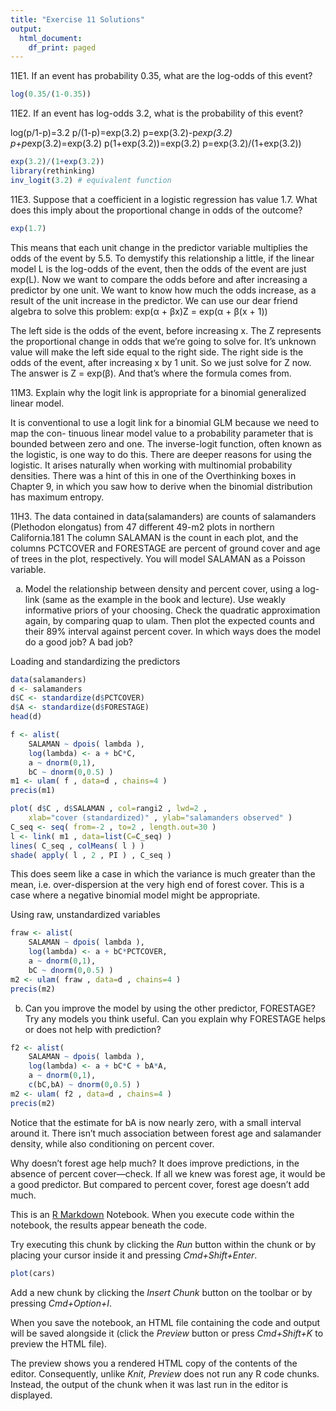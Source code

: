 ```yaml
---
title: "Exercise 11 Solutions"
output:
  html_document:
    df_print: paged
---
```



11E1.  If an event has probability 0.35, what are the log-odds of this event?

```r
log(0.35/(1-0.35))
```

11E2.  If an event has log-odds 3.2, what is the probability of this event?

log(p/1-p)=3.2
p/(1-p)=exp(3.2)
p=exp(3.2)-p*exp(3.2)
p+p*exp(3.2)=exp(3.2)
p(1+exp(3.2))=exp(3.2)
p=exp(3.2)/(1+exp(3.2))

```r
exp(3.2)/(1+exp(3.2))
library(rethinking)
inv_logit(3.2) # equivalent function 
```

11E3.  Suppose that a coefficient in a logistic regression has value 1.7. What does this imply about the proportional change in odds of the outcome?

```r
exp(1.7)
```

This means that each unit change in the predictor variable multiplies the odds of the event by 5.5. To demystify this relationship a little, if the linear model L is the log-odds of the event, then the odds of the event are just exp(L). Now we want to compare the odds before and after increasing a predictor by one unit. We want to know how much the odds increase, as a result of the unit increase
in the predictor. We can use our dear friend algebra to solve this problem: exp(α + βx)Z = exp(α + β(x + 1))

The left side is the odds of the event, before increasing x. The Z represents the proportional change in odds that we’re going to solve for. It’s unknown value will make the left side equal to the right side. The right side is the odds of the event, after increasing x by 1 unit. So we just solve for Z now. The answer is Z = exp(β). And that’s where the formula comes from.



11M3.  Explain why the logit link is appropriate for a binomial generalized linear model.

It is conventional to use a logit link for a binomial GLM because we need to map the con- tinuous linear model value to a probability parameter that is bounded between zero and one. The inverse-logit function, often known as the logistic, is one way to do this.
There are deeper reasons for using the logistic. It arises naturally when working with multinomial probability densities. There was a hint of this in one of the Overthinking boxes in Chapter 9, in which you saw how to derive when the binomial distribution has maximum entropy.


11H3.  The data contained in data(salamanders) are counts of salamanders (Plethodon elongatus) from 47 different 49-m2 plots in northern California.181 The column SALAMAN is the count in each plot, and the columns PCTCOVER and FORESTAGE are percent of ground cover and age of trees in the plot, respectively. You will model SALAMAN as a Poisson variable.

(a)  Model the relationship between density and percent cover, using a log-link (same as the example in the book and lecture). Use weakly informative priors of your choosing. Check the quadratic approximation again, by comparing quap to ulam. Then plot the expected counts and their 89% interval against percent cover. In which ways does the model do a good job? A bad job?

Loading and standardizing the predictors
```r
data(salamanders)
d <- salamanders
d$C <- standardize(d$PCTCOVER)
d$A <- standardize(d$FORESTAGE)
head(d)
```

```r

f <- alist(
    SALAMAN ~ dpois( lambda ),
    log(lambda) <- a + bC*C,
    a ~ dnorm(0,1),
    bC ~ dnorm(0,0.5) )
m1 <- ulam( f , data=d , chains=4 )
precis(m1)


```

```r
plot( d$C , d$SALAMAN , col=rangi2 , lwd=2 ,
    xlab="cover (standardized)" , ylab="salamanders observed" )
C_seq <- seq( from=-2 , to=2 , length.out=30 )
l <- link( m1 , data=list(C=C_seq) )
lines( C_seq , colMeans( l ) )
shade( apply( l , 2 , PI ) , C_seq )
```

This does seem like a case in which the variance is much greater than the mean, i.e. over-dispersion at the very high end of forest cover.  This is a case where a negative binomial model might be appropriate.


Using raw, unstandardized variables

```r
fraw <- alist(
    SALAMAN ~ dpois( lambda ),
    log(lambda) <- a + bC*PCTCOVER,
    a ~ dnorm(0,1),
    bC ~ dnorm(0,0.5) )
m2 <- ulam( fraw , data=d , chains=4 )
precis(m2)

```



(b)  Can you improve the model by using the other predictor, FORESTAGE? Try any models you think useful. Can you explain why FORESTAGE helps or does not help with prediction?


```r
f2 <- alist(
    SALAMAN ~ dpois( lambda ),
    log(lambda) <- a + bC*C + bA*A,
    a ~ dnorm(0,1),
    c(bC,bA) ~ dnorm(0,0.5) )
m2 <- ulam( f2 , data=d , chains=4 )
precis(m2)
```

Notice that the estimate for bA is now nearly zero, with a small interval around it. There isn’t much association between forest age and salamander density, while also conditioning on percent cover.

Why doesn’t forest age help much? It does improve predictions, in the absence of percent cover—check. If all we knew was forest age, it would be a good predictor. But compared to percent cover, forest age doesn’t add much.




This is an [R Markdown](http://rmarkdown.rstudio.com) Notebook. When you execute code within the notebook, the results appear beneath the code. 

Try executing this chunk by clicking the *Run* button within the chunk or by placing your cursor inside it and pressing *Cmd+Shift+Enter*. 

```r
plot(cars)
```

Add a new chunk by clicking the *Insert Chunk* button on the toolbar or by pressing *Cmd+Option+I*.

When you save the notebook, an HTML file containing the code and output will be saved alongside it (click the *Preview* button or press *Cmd+Shift+K* to preview the HTML file). 

The preview shows you a rendered HTML copy of the contents of the editor. Consequently, unlike *Knit*, *Preview* does not run any R code chunks. Instead, the output of the chunk when it was last run in the editor is displayed.

